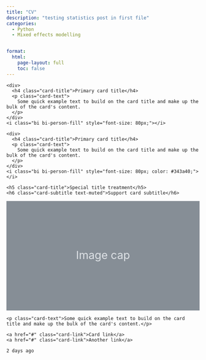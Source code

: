 ```yaml
---
title: "CV"
description: "testing statistics post in first file"
categories:
  - Python
  - Mixed effects modelling


format: 
  html:
    page-layout: full
    toc: false
---
```


<div class="card text-white bg-dark mb-3 rounded d-flex">
  <div class="d-flex justify-content-between align-items-start p-3" style="width: 100%;">
    <div>
      <h4 class="card-title">Primary card title</h4>
      <p class="card-text">
        Some quick example text to build on the card title and make up the bulk of the card's content.
      </p>
    </div>
    <i class="bi bi-person-fill" style="font-size: 80px;"></i>
  </div>
</div>
<div class="card text-black bg-secondary mb-3 rounded d-flex">
  <div class="d-flex justify-content-between align-items-start p-3" style="width: 100%;">
    <div>
      <h4 class="card-title">Primary card title</h4>
      <p class="card-text">
        Some quick example text to build on the card title and make up the bulk of the card's content.
      </p>
    </div>
    <i class="bi bi-person-fill" style="font-size: 80px; color: #343a40;"></i> 
  </div>
</div>
<div class="card mb-3 rounded">
  <div class="card-body">
    <h5 class="card-title">Special title treatment</h5>
    <h6 class="card-subtitle text-muted">Support card subtitle</h6>
  </div>
  <svg xmlns="http://www.w3.org/2000/svg" class="d-block user-select-none" width="100%" height="200" aria-label="Placeholder: Image cap" focusable="false" role="img" preserveAspectRatio="xMidYMid slice" viewBox="0 0 318 180" style="font-size:1.125rem;text-anchor:middle">
    <rect width="100%" height="100%" fill="#868e96"></rect>
    <text x="50%" y="50%" fill="#dee2e6" dy=".3em">Image cap</text>
  </svg>
  <div class="card-body">
    <p class="card-text">Some quick example text to build on the card title and make up the bulk of the card's content.</p>
  </div>
  <div class="card-body">
    <a href="#" class="card-link">Card link</a>
    <a href="#" class="card-link">Another link</a>
  </div>
  <div class="card-footer text-muted">
    2 days ago
  </div>
</div>
